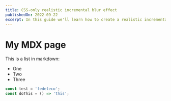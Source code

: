 ```yaml
---
title: CSS-only realistic incremental blur effect
publishedOn: 2022-09-22
excerpt: In this guide we'll learn how to create a realistic incremental blur effect using only CSS and why it works so well.
---
```


# My MDX page

This is a list in markdown:

- One
- Two
- Three

```typescript
const test = 'fedeleco';
const doThis = () => 'this';
```
